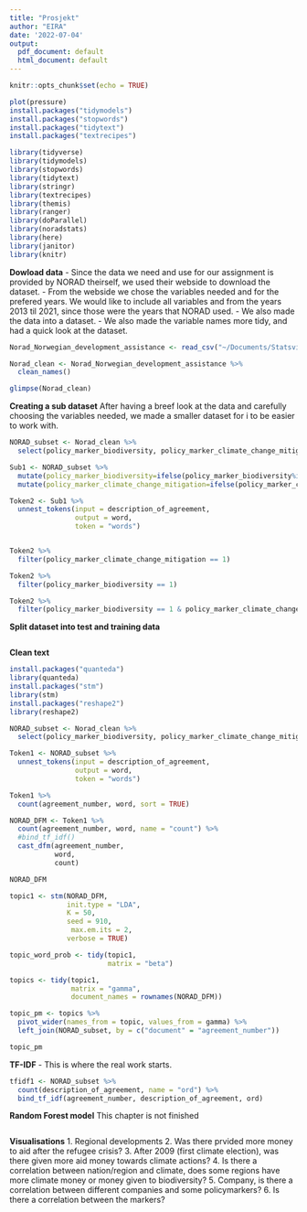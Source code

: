 ```yaml
---
title: "Prosjekt"
author: "EIRA"
date: '2022-07-04'
output:
  pdf_document: default
  html_document: default
---
```


```r
knitr::opts_chunk$set(echo = TRUE)
```

```r
plot(pressure)
install.packages("tidymodels")
install.packages("stopwords")
install.packages("tidytext")
install.packages("textrecipes")

library(tidyverse)
library(tidymodels)
library(stopwords)
library(tidytext)
library(stringr)
library(textrecipes)
library(themis)
library(ranger)
library(doParallel)
library(noradstats)
library(here)
library(janitor)
library(knitr)
```

**Dowload data**
- Since the data we need and use for our assignment is provided by NORAD theirself, we used their webside to download the dataset. 
- From the webside we chose the variables needed and for the prefered years. We would like to include all variables and from the years 2013 til 2021, since those were the years that NORAD used. 
- We also made the data into a dataset. 
- We also made the variable names more tidy, and had a quick look at the dataset. 

```r
Norad_Norwegian_development_assistance <- read_csv("~/Documents/Statsvitenskap /Political Data Science Hacaton/Datasett/Norad-Norwegian_development_assistance.csv")

Norad_clean <- Norad_Norwegian_development_assistance %>%
  clean_names()

glimpse(Norad_clean)
```

**Creating a sub dataset**
After having a breef look at the data and carefully choosing the variables needed, we made a smaller dataset for i to be easier to work with. 
```r

NORAD_subset <- Norad_clean %>%
  select(policy_marker_biodiversity, policy_marker_climate_change_mitigation, description_of_agreement)

Sub1 <- NORAD_subset %>%
  mutate(policy_marker_biodiversity=ifelse(policy_marker_biodiversity%in%c(1,2), 1, 0))%>%
  mutate(policy_marker_climate_change_mitigation=ifelse(policy_marker_climate_change_mitigation%in%c(1,2), 1, 0))

Token2 <- Sub1 %>%
  unnest_tokens(input = description_of_agreement,
                output = word,
                token = "words")


Token2 %>%
  filter(policy_marker_climate_change_mitigation == 1) 

Token2 %>%
  filter(policy_marker_biodiversity == 1) 

Token2 %>%
  filter(policy_marker_biodiversity == 1 & policy_marker_climate_change_mitigation == 1) 

```

**Split dataset into test and training data**
```r

```

**Clean text**
```r

install.packages("quanteda")
library(quanteda)
install.packages("stm")
library(stm)
install.packages("reshape2")
library(reshape2)

NORAD_subset <- Norad_clean %>%
  select(policy_marker_biodiversity, policy_marker_climate_change_mitigation, description_of_agreement, agreement_number)

Token1 <- NORAD_subset %>%
  unnest_tokens(input = description_of_agreement,
                output = word,
                token = "words")

Token1 %>%
  count(agreement_number, word, sort = TRUE)

NORAD_DFM <- Token1 %>%
  count(agreement_number, word, name = "count") %>%
  #bind_tf_idf()
  cast_dfm(agreement_number, 
           word, 
           count)

NORAD_DFM

topic1 <- stm(NORAD_DFM, 
              init.type = "LDA", 
              K = 50, 
              seed = 910, 
               max.em.its = 2, 
              verbose = TRUE)

topic_word_prob <- tidy(topic1,
                        matrix = "beta")

topics <- tidy(topic1,
               matrix = "gamma",
               document_names = rownames(NORAD_DFM))

topic_pm <- topics %>%
  pivot_wider(names_from = topic, values_from = gamma) %>%
  left_join(NORAD_subset, by = c("document" = "agreement_number"))

topic_pm
```

**TF-IDF**
- This is where the real work starts. 
```r
tfidf1 <- NORAD_subset %>%
  count(description_of_agreement, name = "ord") %>%
  bind_tf_idf(agreement_number, description_of_agreement, ord)
```

**Random Forest model**
This chapter is not finished
```r

```

**Visualisations**
1. Regional developments
2. Was there prvided more money to aid after the refugee crisis?
3. After 2009 (first climate election), was there given more aid money towards climate actions?
4. Is there a correlation between nation/region and climate, does some regions have more climate money or money given to biodiversity?
5. Company, is there a correlation between different companies and some policymarkers?
6. Is there a correlation between the markers? 





